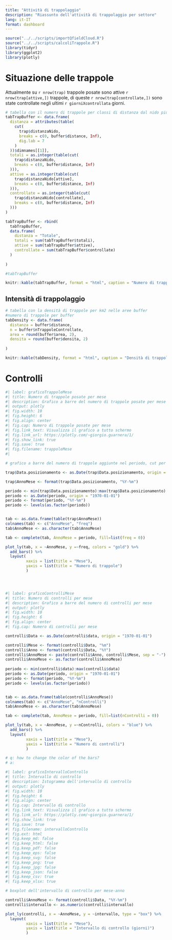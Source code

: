 ```yaml
---
title: "Attività di trappolaggio"
description: "Riassunto dell'attività di trappolaggio per settore"
lang: it-IT
format: dashboard
---
```


```r
source("../../scripts/importQfieldCloud.R")
source("../../scripts/calcoliTrappole.R")
library(tidyr)
library(ggplot2)
library(plotly)

```

# Situazione delle trappole

Attualmente su `r nrow(trap)` trappole posate sono attive `r nrow(trap[attive,])` trappole, di queste `r nrow(trap[controllate,])` sono state controllate negli ultimi `r giorniXcontrollata` giorni.

```r
# tabella con il numero di trappole per classi di distanza dal nido più vicino
tabTrapBuffer <- data.frame(
  distanza = attributes(table(
    cut(
      trap$distanzaNido,
      breaks = c(0, buffer$distance, Inf),
      dig.lab = 7
    )
  ))$dimnames[[1]],
  totali = as.integer(table(cut(
    trap$distanzaNido,
    breaks = c(0, buffer$distance, Inf)
  ))),
  attive = as.integer(table(cut(
    trap$distanzaNido[attive],
    breaks = c(0, buffer$distance, Inf)
  ))),
  controllate = as.integer(table(cut(
    trap$distanzaNido[controllate],
    breaks = c(0, buffer$distance, Inf)
  )))
)

tabTrapBuffer <- rbind(
  tabTrapBuffer,
  data.frame(
    distanza = "Totale",
    totali = sum(tabTrapBuffer$totali),
    attive = sum(tabTrapBuffer$attive),
    controllate = sum(tabTrapBuffer$controllate)
  )
  
)

#tabTrapBuffer

knitr::kable(tabTrapBuffer, format = "html", caption = "Numero di trappole per classi di distanza dal nido più vicino; attive sono le trappole non rimosse, controllate sono le trappole non rimosse e controllate almeno una volta negli ultimi 30 giorni")

```

## Intensità di trappolaggio

```r
# tabella con la densità di trappole per km2 nelle aree buffer
#numero di trappole per buffer
tabDensity <- data.frame(
  distanza = buffer$distance,
  n = buffer$nTrappoleControllate,
  area = round(buffer$area, 2),
  densita = round(buffer$densita, 2)
  
)

knitr::kable(tabDensity, format = "html", caption = "Densità di trappole controllate per km2 nelle aree buffer")

```

# Controlli


```r
#| label: graficoTrappoleMese
#| title: Numero di trappole posate per mese
#| description: Grafico a barre del numero di trappole posate per mese
#| output: plotly
#| fig.width: 10
#| fig.height: 6
#| fig.align: center
#| fig.cap: Numero di trappole posate per mese
#| fig.link_text: Visualizza il grafico a tutto schermo
#| fig.link_url: https://plotly.com/~giorgio.guarnera/1/
#| fig.show_link: true
#| fig.save: true
#| fig.filename: trappoleMese
#| 

# grafico a barre del numero di trappole aggiunte nel periodo, cut per mese

trap$Data.posizionamento <- as.Date(trap$Data.posizionamento, origin = "1970-01-01")

trap$AnnoMese <- format(trap$Data.posizionamento, "%Y-%m")

periodo <- min(trap$Data.posizionamento):max(trap$Data.posizionamento)
periodo <- as.Date(periodo, origin = "1970-01-01")
periodo <- format(periodo, "%Y-%m")
periodo <- levels(as.factor(periodo))


tab <- as.data.frame(table(trap$AnnoMese))
colnames(tab) <- c("AnnoMese", "freq")
tab$AnnoMese <- as.character(tab$AnnoMese)

tab <- complete(tab, AnnoMese = periodo, fill=list(freq = 0))

plot_ly(tab, x = ~AnnoMese, y =~freq, colors = "gold") %>%
  add_bars() %>%
  layout(
         xaxis = list(title = "Mese"),
         yaxis = list(title = "Numero di trappole")
         )





```

<!--  grafico a barre del numero di controlli per mese -->

```r
#| label: graficoControlliMese
#| title: Numero di controlli per mese
#| description: Grafico a barre del numero di controlli per mese
#| output: plotly
#| fig.width: 10
#| fig.height: 6
#| fig.align: center
#| fig.cap: Numero di controlli per mese

controlli$Data <- as.Date(controlli$data, origin = "1970-01-01")

controlli$Mese <- format(controlli$Data, "%m")
controlli$Anno <- format(controlli$Data, "%Y")
controlli$AnnoMese <- paste(controlli$Anno, controlli$Mese, sep = "-")
controlli$AnnoMese <- as.factor(controlli$AnnoMese)
 
periodo <- min(controlli$data):max(controlli$data)
periodo <- as.Date(periodo, origin = "1970-01-01")
periodo <- format(periodo, "%Y-%m")
periodo <- levels(as.factor(periodo))


tab <- as.data.frame(table(controlli$AnnoMese))
colnames(tab) <- c("AnnoMese", "nControlli")
tab$AnnoMese <- as.character(tab$AnnoMese)

tab <- complete(tab, AnnoMese = periodo, fill=list(nControlli = 0))

plot_ly(tab, x = ~AnnoMese, y =~nControlli, colors = "blue") %>%
  add_bars() %>%
  layout(
         xaxis = list(title = "Mese"),
         yaxis = list(title = "Numero di controlli")
         )

# q: how to change the color of the bars?
# a: 


```

<!-- istogramma per mesi intervallo di controllo -->


```r
#| label: graficoIntervalloControllo
#| title: Intervallo di controllo
#| description: Istogramma dell'intervallo di controllo
#| output: plotly
#| fig.width: 10
#| fig.height: 6
#| fig.align: center
#| fig.cap: Intervallo di controllo
#| fig.link_text: Visualizza il grafico a tutto schermo
#| fig.link_url: https://plotly.com/~giorgio.guarnera/1/
#| fig.show_link: true
#| fig.save: true
#| fig.filename: intervalloControllo
#| fig.ext: html
#| fig.keep_md: false
#| fig.keep_html: false
#| fig.keep_pdf: false
#| fig.keep_eps: false
#| fig.keep_svg: false
#| fig.keep_png: true
#| fig.keep_jpg: false
#| fig.keep_json: false
#| fig.keep_csv: true
#| fig.keep_xlsx: true

# boxplot dell'intervallo di controllo per mese-anno

controlli$AnnoMese <- format(controlli$Data, "%Y-%m")
controlli$intervallo <- as.numeric(controlli$intervallo)

plot_ly(controlli, x = ~AnnoMese, y = ~intervallo, type = "box") %>%
  layout(
         xaxis = list(title = "Mese"),
         yaxis = list(title = "Intervallo di controllo (giorni)")
         )

```




<!-- tabelle media intervalli per mese -->
